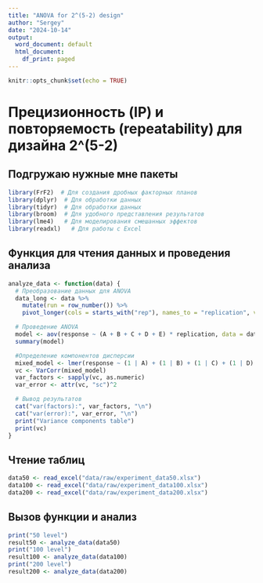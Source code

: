 ```yaml
---
title: "ANOVA for 2^(5-2) design"
author: "Sergey"
date: "2024-10-14"
output:
  word_document: default
  html_document:
    df_print: paged
---
```


```r
knitr::opts_chunk$set(echo = TRUE)
```

# Прецизионность (IP) и повторяемость (repeatability) для дизайна 2^(5-2)
## Подгружаю нужные мне пакеты
```r
library(FrF2)  # Для создания дробных факторных планов
library(dplyr)  # Для обработки данных
library(tidyr)  # Для обработки данных
library(broom)  # Для удобного представления результатов
library(lme4)   # Для моделирования смешанных эффектов
library(readxl)   # Для работы с Excel
```

## Функция для чтения данных и проведения анализа
```r
analyze_data <- function(data) {
  # Преобразование данных для ANOVA
  data_long <- data %>%
    mutate(run = row_number()) %>% 
    pivot_longer(cols = starts_with("rep"), names_to = "replication", values_to = "response") 

  # Проведение ANOVA
  model <- aov(response ~ (A + B + C + D + E) * replication, data = data_long)
  summary(model)

  #Определение компонентов дисперсии
  mixed_model <- lmer(response ~ (1 | A) + (1 | B) + (1 | C) + (1 | D) + (1 | E)+ (1 | replication), data = data_long)
  vc <- VarCorr(mixed_model)
  var_factors <- sapply(vc, as.numeric)
  var_error <- attr(vc, "sc")^2

  # Вывод результатов
  cat("var(factors):", var_factors, "\n")
  cat("var(error):", var_error, "\n")
  print("Variance components table")
  print(vc)
}
```

## Чтение таблиц
```r
data50 <- read_excel("data/raw/experiment_data50.xlsx")
data100 <- read_excel("data/raw/experiment_data100.xlsx")
data200 <- read_excel("data/raw/experiment_data200.xlsx")
```


## Вызов функции и анализ
```r
print("50 level")
result50 <- analyze_data(data50)
print("100 level")
result100 <- analyze_data(data100)
print("200 level")
result200 <- analyze_data(data200)
```

